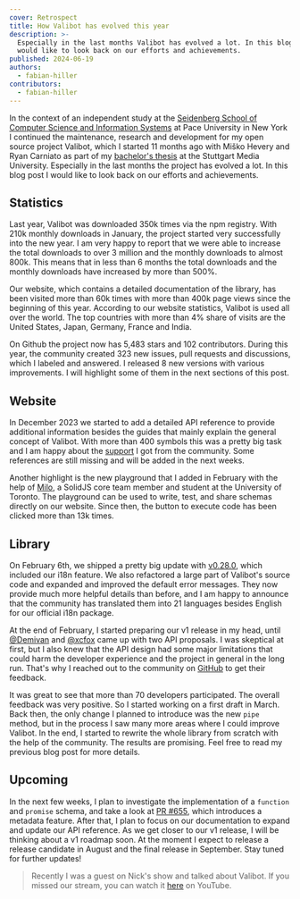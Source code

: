 ```yaml
---
cover: Retrospect
title: How Valibot has evolved this year
description: >-
  Especially in the last months Valibot has evolved a lot. In this blog post I
  would like to look back on our efforts and achievements.
published: 2024-06-19
authors:
  - fabian-hiller
contributors:
  - fabian-hiller
---
```



In the context of an independent study at the [Seidenberg School of Computer Science and Information Systems](https://www.pace.edu/seidenberg) at Pace University in New York I continued the maintenance, research and development for my open source project Valibot, which I started 11 months ago with Miško Hevery and Ryan Carniato as part of my [bachelor's thesis](/thesis.pdf) at the Stuttgart Media University. Especially in the last months the project has evolved a lot. In this blog post I would like to look back on our efforts and achievements.

## Statistics

Last year, Valibot was downloaded 350k times via the npm registry. With 210k monthly downloads in January, the project started very successfully into the new year. I am very happy to report that we were able to increase the total downloads to over 3 million and the monthly downloads to almost 800k. This means that in less than 6 months the total downloads and the monthly downloads have increased by more than 500%.

<MonthlyDownloads alt="Monthly downloads of Valibot in the past 12 months" />

Our website, which contains a detailed documentation of the library, has been visited more than 60k times with more than 400k page views since the beginning of this year. According to our website statistics, Valibot is used all over the world. The top countries with more than 4% share of visits are the United States, Japan, Germany, France and India.

On Github the project now has 5,483 stars and 102 contributors. During this year, the community created 323 new issues, pull requests and discussions, which I labeled and answered. I released 8 new versions with various improvements. I will highlight some of them in the next sections of this post.

## Website

In December 2023 we started to add a detailed <Link href="/api/">API reference</Link> to provide additional information besides the guides that mainly explain the general concept of Valibot. With more than 400 symbols this was a pretty big task and I am happy about the [support](https://github.com/fabian-hiller/valibot/issues/287) I got from the community. Some references are still missing and will be added in the next weeks.

Another highlight is the new <Link href="/playground/">playground</Link> that I added in February with the help of [Milo](https://github.com/milomg), a SolidJS core team member and student at the University of Toronto. The playground can be used to write, test, and share schemas directly on our website. Since then, the button to execute code has been clicked more than 13k times.

<PlaygroundDark
  alt="The new playground to write, test and share schemas"
  class="hidden dark:block"
/>
<PlaygroundLight
  alt="The new playground to write, test and share schemas"
  class="dark:hidden"
/>

## Library

On February 6th, we shipped a pretty big update with [v0.28.0](https://github.com/fabian-hiller/valibot/releases/tag/v0.28.0), which included our <Link href="/guides/internationalization/">i18n feature</Link>. We also refactored a large part of Valibot's source code and expanded and improved the default error messages. They now provide much more helpful details than before, and I am happy to announce that the community has translated them into 21 languages besides English for our official i18n package.

At the end of February, I started preparing our v1 release in my head, until [@Demivan](https://github.com/Demivan) and [@xcfox](https://github.com/xcfox) came up with two API proposals. I was skeptical at first, but I also knew that the API design had some major limitations that could harm the developer experience and the project in general in the long run. That's why I reached out to the community on [GitHub](https://github.com/fabian-hiller/valibot/discussions/463) to get their feedback.

It was great to see that more than 70 developers participated. The overall feedback was very positive. So I started working on a <Link href="../first-draft-of-the-new-pipe-function/">first draft</Link> in March. Back then, the only change I planned to introduce was the new <Link href="/api/pipe/">`pipe`</Link> method, but in the process I saw many more areas where I could improve Valibot. In the end, I started to rewrite the whole library from scratch with the help of the community. The results are promising. Feel free to read my <Link href="../valibot-v0.31.0-is-finally-available/">previous blog post</Link> for more details.

## Upcoming

In the next few weeks, I plan to investigate the implementation of a `function` and `promise` schema, and take a look at [PR #655](https://github.com/fabian-hiller/valibot/pull/655), which introduces a metadata feature. After that, I plan to focus on our documentation to expand and update our <Link href="/api/">API reference</Link>. As we get closer to our v1 release, I will be thinking about a v1 roadmap soon. At the moment I expect to release a release candidate in August and the final release in September. Stay tuned for further updates!

> Recently I was a guest on Nick's show and talked about Valibot. If you missed our stream, you can watch it [here](https://www.youtube.com/live/fR2GJx_SQTE) on YouTube.
